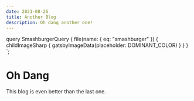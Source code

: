 ```yaml
---
date: 2021-08-26
title: Another Blog
description: Oh dang another one!
---
```



  query SmashburgerQuery {
    file(name: { eq: "smashburger" }) {
      childImageSharp {
        gatsbyImageData(placeholder: DOMINANT_COLOR)
      }
    }
  }
`;

# Oh Dang

<GatsbyImage
  image={getImage(props.data.file)}
  alt="a smashburger on a plate with french fries in the foreground"
/>

This blog is even better than the last one.
